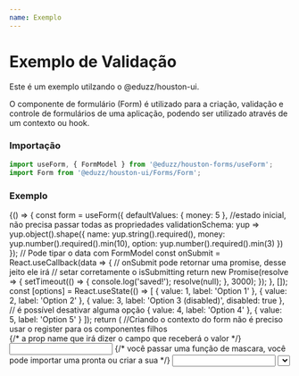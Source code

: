 ```yaml
---
name: Exemplo
---
```





# Exemplo de Validação

Este é um exemplo utilzando o @eduzz/houston-ui.

O componente de formulário (Form) é utilizado para a criação, validação e controle de formulários de uma aplicação,
podendo ser utilizado através de um contexto ou hook.

### Importação

```js
import useForm, { FormModel } from '@eduzz/houston-forms/useForm';
import Form from '@eduzz/houston-ui/Forms/Form';
```

### Exemplo

<Playground>
  {() => {
    const form = useForm({
      defaultValues: { money: 5 }, //estado inicial, não precisa passar todas as propriedades
      validationSchema: yup =>
        yup.object().shape({
          name: yup.string().required(),
          money: yup.number().required().min(10),
          option: yup.number().required().min(3)
        })
    });
    // Pode tipar o data com FormModel<typeof form>
    const onSubmit = React.useCallback(data => {
      // onSubmit pode retornar uma promise, desse jeito ele irá
      // setar corretamente o isSubmitting
      return new Promise(resolve => {
        setTimeout(() => {
          console.log('saved!');
          resolve(null);
        }, 3000);
      });
    }, []);
    const [options] = React.useState(() => [
      { value: 1, label: 'Option 1' },
      { value: 2, label: 'Option 2' },
      { value: 3, label: 'Option 3 (disabled)', disabled: true }, // é possível desativar alguma opção
      { value: 4, label: 'Option 4' },
      { value: 5, label: 'Option 5' }
    ]);
    return (
      //Criando o contexto do form não é preciso usar o register para os componentes filhos
      <Form context={form} onSubmit={onSubmit}>
        {/* a prop name que irá dizer o campo que receberá o valor */}
        <Input label='Name' name='name' />
        {/* você passar uma função de mascara, você pode importar uma pronta ou criar a sua */}
        <Input label='Money' name='money' mask='money' />
        <Select label='Options' name='option' options={options} />
        <Space>
          <Button htmlType='submit' type='primary' loading={form.formState.isSubmitting}>
            Submit
          </Button>
          {/* Por ser um type reset não precisa passar o form.handleReset */}
          <Button danger type='text' htmlType='reset' disabled={form.formState.isSubmitting}>
            Reset
          </Button>
        </Space>
      </Form>
    );
  }}
</Playground>

### Campos dinâmicos

<Playground>
  {() => {
    const form = useForm({
      defaultValues: {
        users: [{ id: Date.now() }]
      },
      validationSchema: yup =>
        yup.object().shape({
          users: yup
            .array(
              yup.object().shape({
                id: yup.number().required(),
                name: yup.string().required(),
                age: yup.number().required()
              })
            )
            .min(1)
        })
    });
    const { fields, append, remove } = useFieldArray({
      control: form.control,
      name: 'users'
    });
    const handleClickAdd = React.useCallback(() => append({ id: Date.now() }), [append]);
    const handleClickRemove = React.useCallback(index => remove(index), [remove]);
    const onSubmit = React.useCallback(data => console.log({ data }), []);
    return (
      <Form context={form} onSubmit={onSubmit}>
        {fields.map((user, index) => (
          <Space key={user.id}>
            <Input name={`users.${index}.name`} label='Nome' fullWidth={false} />
            <Input name={`users.${index}.age`} label='Idade' fullWidth={false} />
            <Button danger icon={<DeleteOutlined />} shape='circle' onClick={() => handleClickRemove(index)}></Button>
          </Space>
        ))}
        <ErrorMessage name='users' />
        <Space>
          <Button type='text' onClick={handleClickAdd}>
            Adicionar linha
          </Button>
          <Button htmlType='submit' type='primary'>
            Enviar
          </Button>
        </Space>
      </Form>
    );
  }}
</Playground>

### Hooks para validação de formulários e máscaras

Veja os hooks do Houston para validar formulários e máscaras em [@eduzz/houston-forms](https://github.com/eduzz/houston/tree/master/src/pages/forms).

### useForm props

O único parametro especifico é o validationSchema, o resto é configuração padrão do [react-hook-form](https://react-hook-form.com/api/useform).

| prop             | tipo       | obrigatório | descrição                              |
| ---------------- | ---------- | ----------- | -------------------------------------- |
| validationSchema | `function` | `true`      | Utilizado para validação do formulário |
